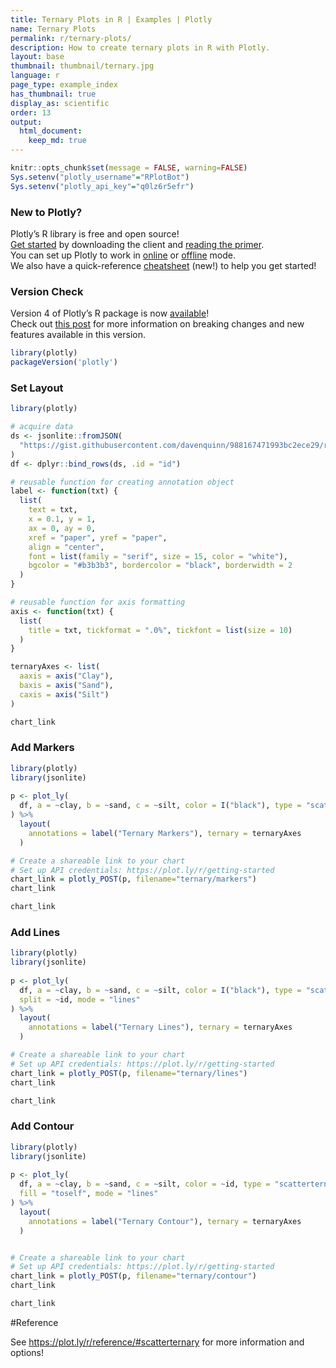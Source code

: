 ```yaml
---
title: Ternary Plots in R | Examples | Plotly
name: Ternary Plots
permalink: r/ternary-plots/
description: How to create ternary plots in R with Plotly.
layout: base
thumbnail: thumbnail/ternary.jpg
language: r
page_type: example_index
has_thumbnail: true
display_as: scientific
order: 13
output:
  html_document:
    keep_md: true
---
```


```r
knitr::opts_chunk$set(message = FALSE, warning=FALSE)
Sys.setenv("plotly_username"="RPlotBot")
Sys.setenv("plotly_api_key"="q0lz6r5efr")
```
### New to Plotly?

Plotly's R library is free and open source!<br>
[Get started](https://plot.ly/r/getting-started/) by downloading the client and [reading the primer](https://plot.ly/r/getting-started/).<br>
You can set up Plotly to work in [online](https://plot.ly/r/getting-started/#hosting-graphs-in-your-online-plotly-account) or [offline](https://plot.ly/r/offline/) mode.<br>
We also have a quick-reference [cheatsheet](https://images.plot.ly/plotly-documentation/images/r_cheat_sheet.pdf) (new!) to help you get started!

### Version Check

Version 4 of Plotly's R package is now [available](https://plot.ly/r/getting-started/#installation)!<br>
Check out [this post](http://moderndata.plot.ly/upgrading-to-plotly-4-0-and-above/) for more information on breaking changes and new features available in this version.
```r
library(plotly)
packageVersion('plotly')
```

### Set Layout

```r
library(plotly)

# acquire data
ds <- jsonlite::fromJSON(
  "https://gist.githubusercontent.com/davenquinn/988167471993bc2ece29/raw/f38d9cb3dd86e315e237fde5d65e185c39c931c2/data.json"
)
df <- dplyr::bind_rows(ds, .id = "id")

# reusable function for creating annotation object
label <- function(txt) {
  list(
    text = txt, 
    x = 0.1, y = 1,
    ax = 0, ay = 0,
    xref = "paper", yref = "paper", 
    align = "center",
    font = list(family = "serif", size = 15, color = "white"),
    bgcolor = "#b3b3b3", bordercolor = "black", borderwidth = 2
  )
}

# reusable function for axis formatting
axis <- function(txt) {
  list(
    title = txt, tickformat = ".0%", tickfont = list(size = 10)
  )
}

ternaryAxes <- list(
  aaxis = axis("Clay"), 
  baxis = axis("Sand"), 
  caxis = axis("Silt")
)
```

```r
chart_link
```

### Add Markers

```r
library(plotly)
library(jsonlite)
 
p <- plot_ly(
  df, a = ~clay, b = ~sand, c = ~silt, color = I("black"), type = "scatterternary"
) %>%
  layout(
    annotations = label("Ternary Markers"), ternary = ternaryAxes
  )

# Create a shareable link to your chart
# Set up API credentials: https://plot.ly/r/getting-started
chart_link = plotly_POST(p, filename="ternary/markers")
chart_link
```

```r
chart_link
```

### Add Lines

```r
library(plotly)
library(jsonlite)
 
p <- plot_ly(
  df, a = ~clay, b = ~sand, c = ~silt, color = I("black"), type = "scatterternary", 
  split = ~id, mode = "lines"
) %>%
  layout(
    annotations = label("Ternary Lines"), ternary = ternaryAxes
  )

# Create a shareable link to your chart
# Set up API credentials: https://plot.ly/r/getting-started
chart_link = plotly_POST(p, filename="ternary/lines")
chart_link
```

```r
chart_link
```

### Add Contour

```r
library(plotly)
library(jsonlite)
 
p <- plot_ly(
  df, a = ~clay, b = ~sand, c = ~silt, color = ~id, type = "scatterternary",
  fill = "toself", mode = "lines"
) %>%
  layout(
    annotations = label("Ternary Contour"), ternary = ternaryAxes
  )


# Create a shareable link to your chart
# Set up API credentials: https://plot.ly/r/getting-started
chart_link = plotly_POST(p, filename="ternary/contour")
chart_link
```

```r
chart_link
```

#Reference

See [https://plot.ly/r/reference/#scatterternary](https://plot.ly/r/reference#scatterternary) for more information and options!